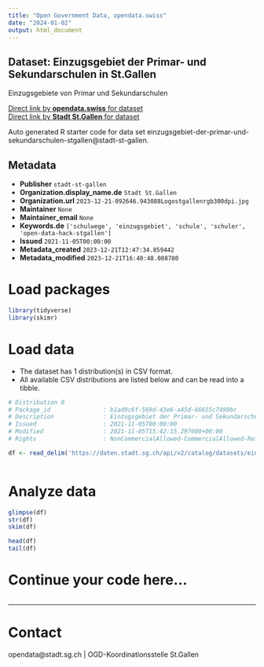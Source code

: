 ```yaml
---
title: "Open Government Data, opendata.swiss"
date: "2024-01-02"
output: html_document
---
```


## Dataset: Einzugsgebiet der Primar- und Sekundarschulen in St.Gallen

Einzugsgebiete von Primar und Sekundarschulen

[Direct link by **opendata.swiss** for dataset](https://opendata.swiss/de/dataset/einzugsgebiet-der-primar-und-sekundarschulen-in-st-gallen)<br>
[Direct link by **Stadt St.Gallen** for dataset](https://daten.stadt.sg.ch/explore/dataset/einzugsgebiet-der-primar-und-sekundarschulen-stgallen/)

Auto generated R starter code for data set einzugsgebiet-der-primar-und-sekundarschulen-stgallen@stadt-st-gallen.

## Metadata

- **Publisher** `stadt-st-gallen`
- **Organization.display_name.de** `Stadt St.Gallen`
- **Organization.url** `2023-12-21-092646.943088Logostgallenrgb300dpi.jpg`
- **Maintainer** `None`
- **Maintainer_email** `None`
- **Keywords.de** `['schulwege', 'einzugsgebiet', 'schule', 'schuler', 'open-data-hack-stgallen']`
- **Issued** `2021-11-05T00:00:00`
- **Metadata_created** `2023-12-21T12:47:34.859442`
- **Metadata_modified** `2023-12-21T16:40:48.088780`


# Load packages

```r

library(tidyverse)
library(skimr)

```

# Load data

-   The dataset has 1 distribution(s) in CSV format.
-   All available CSV distributions are listed below and can be read into a tibble.

```r

# Distribution 0
# Package_id               : b1ad9c6f-569d-43e6-a45d-66655c7499bc
# Description              : Einzugsgebiet der Primar- und Sekundarschulen in St.Gallen (csv)
# Issued                   : 2021-11-05T00:00:00
# Modified                 : 2021-11-05T15:42:15.297000+00:00
# Rights                   : NonCommercialAllowed-CommercialAllowed-ReferenceRequired

df <- read_delim('https://daten.stadt.sg.ch/api/v2/catalog/datasets/einzugsgebiet-der-primar-und-sekundarschulen-stgallen/exports/csv')



```

# Analyze data

```r

glimpse(df)
str(df)
skim(df)

head(df)
tail(df)

```

# Continue your code here...

```r

```

------------------------------------------------------------------------

# Contact

opendata@stadt.sg.ch | OGD-Koordinationsstelle St.Gallen
